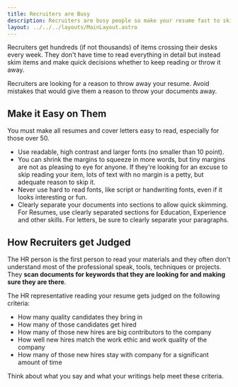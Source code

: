 ```yaml
---
title: Recruiters are Busy
description: Recruiters are busy people so make your resume fast to skim and without any repetitious elements
layout: ../../../layouts/MainLayout.astro
---
```


Recruiters get hundreds (if not thousands) of items crossing their desks every week. They don't have time to read everything in detail but instead skim items and make quick decisions whether to keep reading or throw it away. 

<Alert>
Recruiters are looking for a reason to throw away your resume. Avoid mistakes that would give them a reason to throw your documents away.
</Alert>

## Make it Easy on Them

You must make all resumes and cover letters easy to read, especially for those over 50. 

- Use readable, high contrast and larger fonts (no smaller than 10 point). 
- You can shrink the margins to squeeze in more words, but tiny margins are not as pleasing to eye for anyone. If they're looking for an excuse to skip reading your item, lots of text with no margin is a petty, but adequate reason to skip it.
- Never use hard to read fonts, like script or handwriting fonts, even if it looks interesting or fun.
- Clearly separate your documents into sections to allow quick skimming. For Resumes, use clearly separated sections for Education, Experience and other skills. For letters, be sure to clearly separate your paragraphs.


## How Recruiters get Judged

The HR person is the first person to read your materials and they often don't understand most of the professional speak, tools, techniques or projects. They **scan documents for keywords that they are looking for and making sure they are there**.

The HR representative reading your resume gets judged on the following criteria:
- How many quality candidates they bring in
- How many of those candidates get hired 
- How many of those new hires are big contributors to the company
- How well new hires match the work ethic and work quality of the company
- How many of those new hires stay with company for a significant amount of time

Think about what you say and what your writings help meet these criteria. 

<BackButton client:idle />
